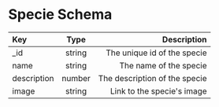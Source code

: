 # Specie Schema

| Key         |  Type  |                   Description |
| :---------- | :----: | ----------------------------: |
| \_id        | string |   The unique id of the specie |
| name        | string |        The name of the specie |
| description | number | The description of the specie |
| image       | string |    Link to the specie's image |
